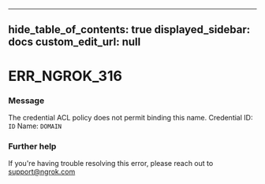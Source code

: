
---
hide_table_of_contents: true
displayed_sidebar: docs
custom_edit_url: null
---


# ERR_NGROK_316

### Message
The credential ACL policy does not permit binding this name.
Credential ID: `ID`
Name: `DOMAIN`

### Further help
If you're having trouble resolving this error, please reach out to [support@ngrok.com](mailto:support@ngrok.com?subject=Help%20with%20ERR_NGROK_316)


<ErrorDetails error='err_ngrok_316' />
